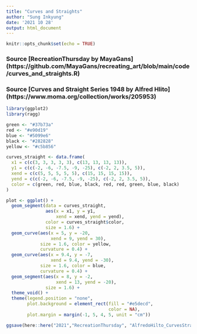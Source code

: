 ```yaml
---
title: "Curves and Straights"
author: "Sung Inkyung"
date: '2021 10 28'
output: html_document
---
```


```r
knitr::opts_chunk$set(echo = TRUE)
```
### Source [RecreationThursday by MayaGans] (https://github.com/MayaGans/recreating_art/blob/main/code/curves_and_straights.R)
### Source [Curves and Straight Series 1948 by Alfred Hlito] (https://www.moma.org/collection/works/205953)

```r
library(ggplot2)
library(ragg)
```


```r
green <- "#37b73a"
red <- "#e90d19"
blue <- "#5099e6"
black <- "#282828"
yellow <- "#c5b856"

curves_straight <- data.frame(
  x1 = c(c(3, 3, 3, 3, 3), c(13, 13, 13, 13)),
  y1 = c(c(-2, -6, -7.5, -9, -25), c(-2, 2, 3.5, 5)),
  xend = c(c(5, 5, 5, 5, 5), c(15, 15, 15, 15)),
  yend = c(c(-2, -6, -7.5, -9, -25), c(-2, 2, 3.5, 5)),
  color = c(green, red, blue, black, red, red, green, blue, black)
)

plot <- ggplot() +
  geom_segment(data = curves_straight,
               aes(x = x1, y = y1,
                   xend = xend, yend = yend),
               color = curves_straight$color,
               size = 1.6) +
  geom_curve(aes(x = 5, y = -20,
                 xend = 9, yend = 30),
             size = 1.6, color = yellow, 
             curvature = 0.4) +
  geom_curve(aes(x = 9.4, y = -7, 
                 xend = 9.4, yend = -30),
             size = 1.6, color = blue,
             curvature = 0.4) +
  geom_segment(aes(x = 8, y = -2, 
                   xend = 13, yend = -20),
               size = 1.6) +
  theme_void() +
  theme(legend.position = "none",
        plot.background = element_rect(fill = "#e5decd",
                                       color = NA),
        plot.margin = margin(-1, 5, 4, 5, unit = "cm"))

ggsave(here::here("2021","RecreationThursday", "AlfredoHilto_CurvesStraightSeries1948.png"), dpi = 320, width = 10, height = 10)

```

